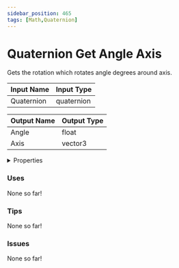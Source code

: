 ```yaml
---
sidebar_position: 465
tags: [Math,Quaternion]
---
```


# Quaternion Get Angle Axis

Gets the rotation which rotates angle degrees around axis.




<EsbSvg />

| Input Name | Input Type |
|-----------|-----------|
| Quaternion | quaternion |

| Output Name | Output Type |
|-----------|-----------|
| Angle | float |
| Axis | vector3 |


<details>
  <summary>Properties</summary>
  <div>
    <div>
    <table>
      <thead>
        <tr>
          <th>Is beta required?</th>
          <th>❌</th>
        </tr>
        <tr>
          <th>Is this chip a trolling risk?</th>
          <th>❌</th>
        </tr>
        <tr>
          <th>Chip UUID</th>
          <th>b415c3ce-5f9f-472b-8d70-daeb728b7c2d</th>
        </tr>
      </thead>
    </table>
    </div>
  </div>
</details>

### Uses

None so far!

### Tips

None so far!

### Issues

None so far!